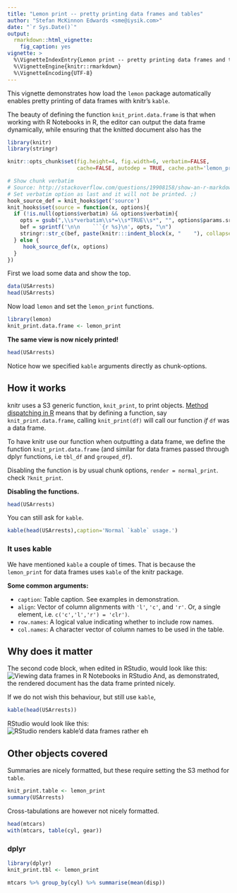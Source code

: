 ```yaml
---
title: "Lemon print -- pretty printing data frames and tables"
author: "Stefan McKinnon Edwards <sme@iysik.com>"
date: "`r Sys.Date()`"
output:
  rmarkdown::html_vignette:
    fig_caption: yes
vignette: >
  %\VignetteIndexEntry{Lemon print -- pretty printing data frames and tables}
  %\VignetteEngine{knitr::rmarkdown}
  %\VignetteEncoding{UTF-8}
---
```


This vignette demonstrates how load the `lemon` package automatically
enables pretty printing of data frames with knitr's `kable`.

The beauty of defining the function `knit_print.data.frame` is that when
working with R Notebooks in R, the editor can output the data frame dynamically,
while ensuring that the knitted document also has the 


```r
library(knitr)
library(stringr)

knitr::opts_chunk$set(fig.height=4, fig.width=6, verbatim=FALSE,
                      cache=FALSE, autodep = TRUE, cache.path='lemon_print-cache/')

# Show chunk verbatim
# Source: http://stackoverflow.com/questions/19908158/show-an-r-markdown-chunk-in-the-final-output
# Set verbatim option as last and it will not be printed. ;)
hook_source_def = knit_hooks$get('source')
knit_hooks$set(source = function(x, options){
  if (!is.null(options$verbatim) && options$verbatim){
    opts = gsub(",\\s*verbatim\\s*=\\s*TRUE\\s*", "", options$params.src)
    bef = sprintf('\n\n    ```{r %s}\n', opts, "\n")
    stringr::str_c(bef, paste(knitr:::indent_block(x, "    "), collapse = '\n'), "\n    ```\n\n")
  } else {
     hook_source_def(x, options)
  }
})

```

First we load some data and show the top.
```r
data(USArrests)
head(USArrests)
```

Now load `lemon` and set the `lemon_print` functions.

```r
library(lemon)
knit_print.data.frame <- lemon_print
```

**The same view is now nicely printed!**

```r
head(USArrests)
```

Notice how we specified `kable` arguments directly as chunk-options.

## How it works

knitr uses a S3 generic function, `knit_print`, to print objects. 
[Method dispatching in R ](http://adv-r.had.co.nz/S3.html) means that by 
defining a function, say `knit_print.data.frame`, calling `knit_print(df)` will
call our function *if* `df` was a data frame.

To have knitr use our function when outputting a data frame, we define the 
function `knit_print.data.frame` (and similar for data frames passed through
dplyr functions, i.e `tbl_df` and `grouped_df`).

Disabling the function is by usual chunk options, `render = normal_print`.
check `?knit_print`.

**Disabling the functions.**

```r
head(USArrests)
```

You can still ask for `kable`.

```r
kable(head(USArrests),caption='Normal `kable` usage.')
```



### It uses kable

We have mentioned `kable` a couple of times.
That is because the `lemon_print` for data frames uses 
`kable` of the knitr package.

**Some common arguments:**

* `caption`: Table caption. See examples in demonstration.
* `align`: Vector of column alignments with `'l'`, `'c'`, and `'r'`.
Or, a single element, i.e. `c('c','l','r') = 'clr')`.
* `row.names`: A logical value indicating whether to include row names.
* `col.names`: A character vector of column names to be used in the table.

## Why does it matter

The second code block, when edited in RStudio, would look like this:
![Viewing data frames in R Notebooks in RStudio](lemon_print_capture.png)
And, as demonstrated, the rendered document has the data frame printed nicely.

If we do not wish this behaviour, but still use `kable`,
```r
kable(head(USArrests))
```

RStudio would look like this:
![RStudio renders kable'd data frames rather eh](lemon_print_capture2.png)

## Other objects covered

Summaries are nicely formatted, but these require setting the S3 method for 
`table`.

```r
knit_print.table <- lemon_print
summary(USArrests)
```

Cross-tabulations are however not nicely formatted.

```r
head(mtcars)
with(mtcars, table(cyl, gear))
```


### dplyr

```r
library(dplyr)
knit_print.tbl <- lemon_print
```

```r
mtcars %>% group_by(cyl) %>% summarise(mean(disp))
```
